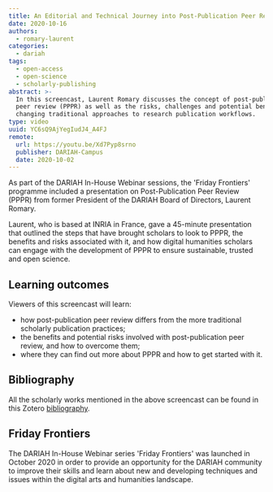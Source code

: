 ```yaml
---
title: An Editorial and Technical Journey into Post-Publication Peer Review (PPPR)
date: 2020-10-16
authors:
  - romary-laurent
categories:
  - dariah
tags:
  - open-access
  - open-science
  - scholarly-publishing
abstract: >-
  In this screencast, Laurent Romary discusses the concept of post-publication
  peer review (PPPR) as well as the risks, challenges and potential benefits of
  changing traditional approaches to research publication workflows.
type: video
uuid: YC6sQ9AjYegIudJ4_A4FJ
remote:
  url: https://youtu.be/Xd7Pyp8srno
  publisher: DARIAH-Campus
  date: 2020-10-02
---
```


As part of the DARIAH In-House Webinar sessions, the 'Friday Frontiers'
programme included a presentation on Post-Publication Peer Review (PPPR) from
former President of the DARIAH Board of Directors, Laurent Romary.

Laurent, who is based at INRIA in France, gave a 45-minute presentation that
outlined the steps that have brought scholars to look to PPPR, the benefits and
risks associated with it, and how digital humanities scholars can engage with
the development of PPPR to ensure sustainable, trusted and open science.

## Learning outcomes

Viewers of this screencast will learn:

- how post-publication peer review differs from the more traditional scholarly
  publication practices;
- the benefits and potential risks involved with post-publication peer review,
  and how to overcome them;
- where they can find out more about PPPR and how to get started with it.

<VideoCard
  title="Click to view"
  subtitle="An Editorial and Technical Journey into Post-Publication Peer Review (PPPR)"
  id="Xd7Pyp8srno"
  image="assets/images/cms/posts/editorial-and-technical-journey-into-post-publication-peer-review-pppr/PPPR-title-slide.png"
/>

## Bibliography

All the scholarly works mentioned in the above screencast can be found in this
Zotero [bibliography](https://www.zotero.org/groups/2587787/pppr/library).

## Friday Frontiers

The DARIAH In-House Webinar series 'Friday Frontiers' was launched in October
2020 in order to provide an opportunity for the DARIAH community to improve
their skills and learn about new and developing techniques and issues within the
digital arts and humanities landscape.
